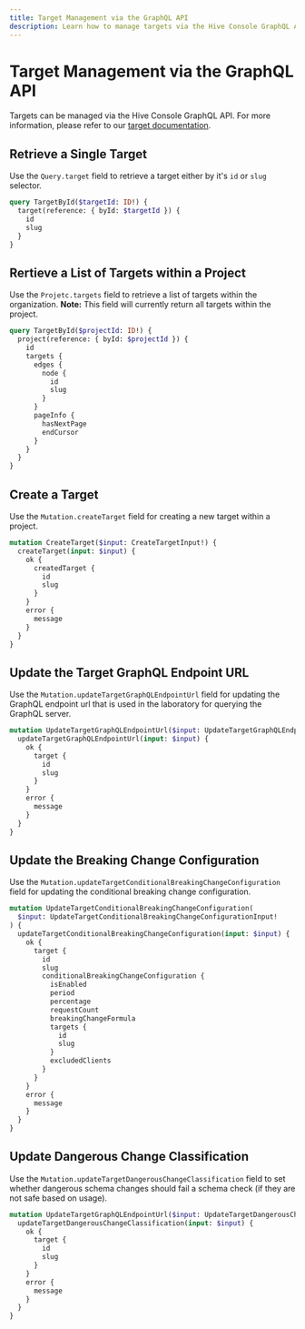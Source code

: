 ```yaml
---
title: Target Management via the GraphQL API
description: Learn how to manage targets via the Hive Console GraphQL API.
---
```


# Target Management via the GraphQL API

Targets can be managed via the Hive Console GraphQL API. For more information, please refer to our
[target documentation](/docs/management/targets).

## Retrieve a Single Target

Use the `Query.target` field to retrieve a target either by it's `id` or `slug` selector.

```graphql filename="Example: Retrieve a single Target via Slug"
query TargetById($targetId: ID!) {
  target(reference: { byId: $targetId }) {
    id
    slug
  }
}
```

## Rertieve a List of Targets within a Project

Use the `Projetc.targets` field to retrieve a list of targets within the organization. **Note:**
This field will currently return all targets within the project.

```graphql filename="Example: Retrieve a list of Targets in Project"
query TargetById($projectId: ID!) {
  project(reference: { byId: $projectId }) {
    id
    targets {
      edges {
        node {
          id
          slug
        }
      }
      pageInfo {
        hasNextPage
        endCursor
      }
    }
  }
}
```

## Create a Target

Use the `Mutation.createTarget` field for creating a new target within a project.

```graphql
mutation CreateTarget($input: CreateTargetInput!) {
  createTarget(input: $input) {
    ok {
      createdTarget {
        id
        slug
      }
    }
    error {
      message
    }
  }
}
```

## Update the Target GraphQL Endpoint URL

Use the `Mutation.updateTargetGraphQLEndpointUrl` field for updating the GraphQL endpoint url that
is used in the laboratory for querying the GraphQL server.

```graphql
mutation UpdateTargetGraphQLEndpointUrl($input: UpdateTargetGraphQLEndpointUrlInput!) {
  updateTargetGraphQLEndpointUrl(input: $input) {
    ok {
      target {
        id
        slug
      }
    }
    error {
      message
    }
  }
}
```

## Update the Breaking Change Configuration

Use the `Mutation.updateTargetConditionalBreakingChangeConfiguration` field for updating the
conditional breaking change configuration.

```graphql
mutation UpdateTargetConditionalBreakingChangeConfiguration(
  $input: UpdateTargetConditionalBreakingChangeConfigurationInput!
) {
  updateTargetConditionalBreakingChangeConfiguration(input: $input) {
    ok {
      target {
        id
        slug
        conditionalBreakingChangeConfiguration {
          isEnabled
          period
          percentage
          requestCount
          breakingChangeFormula
          targets {
            id
            slug
          }
          excludedClients
        }
      }
    }
    error {
      message
    }
  }
}
```

## Update Dangerous Change Classification

Use the `Mutation.updateTargetDangerousChangeClassification` field to set whether dangerous schema
changes should fail a schema check (if they are not safe based on usage).

```graphql
mutation UpdateTargetGraphQLEndpointUrl($input: UpdateTargetDangerousChangeClassificationInput!) {
  updateTargetDangerousChangeClassification(input: $input) {
    ok {
      target {
        id
        slug
      }
    }
    error {
      message
    }
  }
}
```

